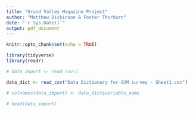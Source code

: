 ```yaml
---
title: "Grand Valley Magazine Project"
author: "Matthew Dickinson & Foster Thorburn"
date: "`r Sys.Date()`"
output: pdf_document
---
```


```r
knitr::opts_chunk$set(echo = TRUE)
```

```r
library(tidyverse)
library(readr)
```

```r
# data_import <- read_csv()

data_dict <- read_csv("Data Dictionary for GVM survey - Sheet1.csv")
```

```r
# colnames(data_import) <- data_dict$variable_name

# head(data_import)
```



